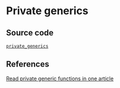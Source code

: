 # Private generics

## Source code

[`private_generics`](https://github.com/rooch-network/rooch/tree/main/examples/private_generics)

## References

[Read private generic functions in one article](https://rooch.network/blog/read-private-generics-in-one-article)

